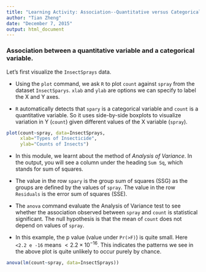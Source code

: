 ```yaml
---
title: "Learning Activity: Association--Quantitative versus Categorical"
author: "Tian Zheng"
date: "December 7, 2015"
output: html_document
---
```


### Association between a quantitative variable and a categorical variable. 
Let's first visualize the `InsectSprays` data. 

- Using the `plot` command, we ask `R` to plot `count` against `spray` from the dataset `InsectSparys`. `xlab` and `ylab` are options we can specify to label the X and Y axes. 

- `R` automatically detects that `spary` is a categorical variable and `count` is a quantitative variable. So it uses side-by-side boxplots to visualize variation in Y (`count`) given different values of the X variable (`spray`).

```r
plot(count~spray, data=InsectSprays,
     xlab="Types of Insecticide",
     ylab="Counts of Insects")
```

- In this module, we learnt about the method of *Analysis of Variance*. In the output, you will see a column under the heading `Sum Sq`, which stands for sum of squares. 

- The value in the row `spary` is the group sum of squares (SSG) as the groups are defined by the values of `spray`. The value in the row `Residuals` is the error sum of squares (SSE). 

- The `anova` command evaluate the Analysis of Variance test to see whether the association observed between `spray` and `count` is statistical significant. The null hypothesis is that the mean of `count` does not depend on values of `spray`. 

- In this example, the p value (value under `Pr(>F)`) is quite small. Here `<2.2 e -16` means $<2.2\times 10^{-16}$. This indicates the patterns we see in the above plot is quite unlikely to occur purely by chance. 

```r
anova(lm(count~spray, data=InsectSprays))
```
